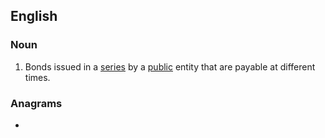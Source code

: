 ==English==

===Noun===
{{en-noun|head=[[serial]] [[bond]]}}

# {{label|en|legal}} Bonds issued in a [[series]] by a [[public]] entity that are payable at different times.

===Anagrams===
* {{l|en|bandoliers}}
